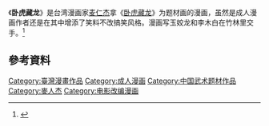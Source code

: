 {{noteTA
|1=zh-hans:麦人杰; zh-hant:麥人杰; 麥人杰=>zh-hant:麥人杰; 麦人杰=>zh-hant:麥人杰;
|2=zh-hans:麦仁杰; zh-hant:麥仁杰; 麥仁杰=>zh-hant:麥仁杰; 麦仁杰=>zh-hant:麥仁杰;
}}

《'''卧虎藏龙'''》是台湾漫画家[[麦仁杰|麦仁杰]]拿《[[卧虎藏龙|卧虎藏龙]]》为题材画的漫画，虽然是成人漫画作者还是在其中增添了笑料不改搞笑风格。漫画写玉姣龙和李木白在竹林里交手。<ref>{{Cite news|url=http://ent.163.com/edit/010906/010906_100315.html|title=《成人版卧虎藏龙》成网络新宠|language=zh-cn|publisher=网易|author=|date=2001年9月6日|accessdate=2015-04-28|archive-date=2006-05-26|archive-url=https://web.archive.org/web/20060526212458/http://ent.163.com/edit/010906/010906_100315.html|dead-url=no}}</ref>
== 參考資料 ==
{{Reflist}}

[[Category:臺灣漫畫作品|Category:臺灣漫畫作品]]
[[Category:成人漫画|Category:成人漫画]]
[[Category:中国武术题材作品|Category:中国武术题材作品]]
[[Category:麥人杰|Category:麥人杰]]
[[Category:电影改编漫画|Category:电影改编漫画]]